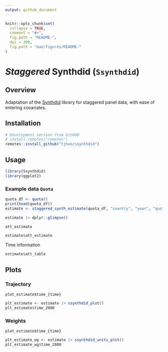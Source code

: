 ```yaml
---
output: github_document
---
```


<!-- README.md is generated from README.Rmd. Please edit that file -->
```r
knitr::opts_chunk$set(
  collapse = TRUE,
  comment = "#>",
  fig.path = "README-",
  dpi = 300,
  fig.path = "man/figures/README-"
)
```

# *Staggered* Synthdid (`Ssynthdid`)

## Overview 

Adaptation of the [Synthdid](https://github.com/synth-inference/synthdid/tree/master) library for staggered panel data, with ease of entering covariates.

## Installation

```r
# Development version from GitHUB
# install.remotes("remotes")
remotes::install_github("tjhon/ssynthdid")
```

## Usage

```r
library(Ssynthdid)
library(ggplot2)
```


### Example data `Quota`

```r
quota_df <- quota()
print(head(quota_df))
estimate <- staggered_synth_estimate(quota_df, "country", "year", "quota", "womparl")
```

```r
estimate |> dplyr::glimpse()
```

`att_estimate`

```r
estimate$att_estimate
```

Time information

```r
estimate$att_table
```

## Plots

### Trajectory

`plot_estimate$time_{time}`

```r
plt_estimate <- estimate |> ssynthdid_plot()
plt_estimate$time_2000
```

### Weights

`plot_estimate$time_{time}`

```r
plt_estimate_wg <- estimate |> ssynthdid_units_plot()
plt_estimate_wg$time_2000
```
